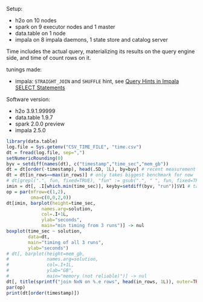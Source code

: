 
Setup:

- h2o on 10 nodes
- spark on 9 executor nodes and 1 master
- data.table on 1 node
- impala on 8 impala daemons, 1 state store and catalog server

Time includes the actual query, materializing its results on the query engine side, and time of count rows on it.

tunings made:

- impala: `STRAIGHT_JOIN` and `SHUFFLE` hint, see [Query Hints in Impala SELECT Statements](http://www.cloudera.com/documentation/enterprise/latest/topics/impala_hints.html)

Software version:

- h2o 3.9.1.99999
- data.table 1.9.7
- spark 2.0.0 preview
- impala 2.5.0

```r
library(data.table)
log.file = Sys.getenv("CSV_TIME_FILE", "time.csv")
dt = fread(log.file, sep=",")
setNumericRounding(0)
byv = setdiff(names(dt), c("timestamp","time_sec","mem_gb"))
dt = dt[order(-timestamp), head(.SD, 1L), by=byv] # recent measurement only
dt = dt[in_rows==max(in_rows)] # only takes biggest benchmark for now
# dt[grepl(".", fun, fixed=TRUE), "fun" := gsub(".", " ", fun, fixed=TRUE)] # required for barplot?
imin = dt[, .I[which.min(time_sec)], keyby=setdiff(byv, "run")]$V1 # take which.min
op = par(mfrow=c(1,2), 
         oma=c(0,0,2,0))
dt[imin, barplot(height=time_sec,
             names.arg=solution,
             col=.I+1L,
             ylab="seconds",
             main="min timing from 3 runs")] -> nul
boxplot(time_sec ~ solution,
        data=dt,
        main="timing of all 3 runs",
        ylab="seconds")
# dt[, barplot(height=mem_gb,
#              names.arg=solution,
#              col=.I+1L,
#              ylab="GB",
#              main="memory (not reliable)")] -> nul
dt[, title(sprintf("join NxN on %.e rows", head(in_rows, 1L)), outer=TRUE)] -> nul
par(op)
print(dt[order(timestamp)])
```
